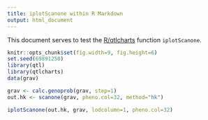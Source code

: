 ```yaml
---
title: iplotScanone within R Markdown
output: html_document
---
```


This document serves to test the
[R/qtlcharts](https://kbroman.org/qtlcharts/) function `iplotScanone`.

```r
knitr::opts_chunk$set(fig.width=9, fig.height=6)
set.seed(69891250)
library(qtl)
library(qtlcharts)
data(grav)
```

```r
grav <- calc.genoprob(grav, step=1)
out.hk <- scanone(grav, pheno.col=32, method="hk")
```

```r
iplotScanone(out.hk, grav, lodcolumn=1, pheno.col=32)
```
